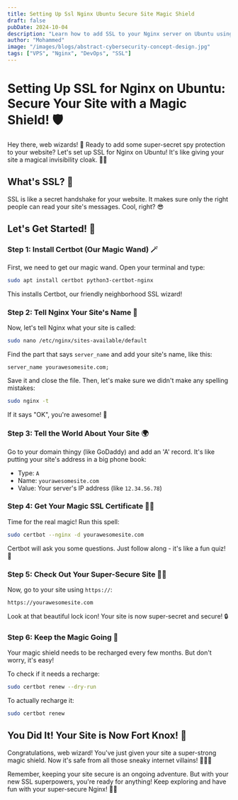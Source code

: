 ```yaml
---
title: Setting Up Ssl Nginx Ubuntu Secure Site Magic Shield
draft: false
pubDate: 2024-10-04
description: "Learn how to add SSL to your Nginx server on Ubuntu using Certbot. This fun guide will show you how to secure your website with HTTPS, just like giving it a magical invisibility cloak! Perfect for beginners and wizards alike. 🧙‍♂️🔒"
author: "Mohammed"
image: "/images/blogs/abstract-cybersecurity-concept-design.jpg"
tags: ["VPS", "Nginx", "DevOps", "SSL"]
---
```


# Setting Up SSL for Nginx on Ubuntu: Secure Your Site with a Magic Shield! 🛡️

Hey there, web wizards! 👋 Ready to add some super-secret spy protection to your website? Let's set up SSL for Nginx on Ubuntu! It's like giving your site a magical invisibility cloak. 🧙‍♂️

## What's SSL? 🤔

SSL is like a secret handshake for your website. It makes sure only the right people can read your site's messages. Cool, right? 😎

## Let's Get Started! 🚀

### Step 1: Install Certbot (Our Magic Wand) 🪄

First, we need to get our magic wand. Open your terminal and type:

```bash
sudo apt install certbot python3-certbot-nginx
```

This installs Certbot, our friendly neighborhood SSL wizard!

### Step 2: Tell Nginx Your Site's Name 📝

Now, let's tell Nginx what your site is called:

```bash
sudo nano /etc/nginx/sites-available/default
```

Find the part that says `server_name` and add your site's name, like this:

```nginx
server_name yourawesomesite.com;
```

Save it and close the file. Then, let's make sure we didn't make any spelling mistakes:

```bash
sudo nginx -t
```

If it says "OK", you're awesome! 🌟

### Step 3: Tell the World About Your Site 🌍

Go to your domain thingy (like GoDaddy) and add an 'A' record. It's like putting your site's address in a big phone book:

- Type: `A`
- Name: `yourawesomesite.com`
- Value: Your server's IP address (like `12.34.56.78`)

### Step 4: Get Your Magic SSL Certificate 🎩✨

Time for the real magic! Run this spell:

```bash
sudo certbot --nginx -d yourawesomesite.com
```

Certbot will ask you some questions. Just follow along - it's like a fun quiz! 🧠

### Step 5: Check Out Your Super-Secure Site 🕵️‍♂️

Now, go to your site using `https://`:

`https://yourawesomesite.com`

Look at that beautiful lock icon! Your site is now super-secret and secure! 🔒

### Step 6: Keep the Magic Going 🔄

Your magic shield needs to be recharged every few months. But don't worry, it's easy!

To check if it needs a recharge:

```bash
sudo certbot renew --dry-run
```

To actually recharge it:

```bash
sudo certbot renew
```

## You Did It! Your Site is Now Fort Knox! 🏰

Congratulations, web wizard! You've just given your site a super-strong magic shield. Now it's safe from all those sneaky internet villains! 🦹‍♂️❌

Remember, keeping your site secure is an ongoing adventure. But with your new SSL superpowers, you're ready for anything! Keep exploring and have fun with your super-secure Nginx! 🚀🔐
